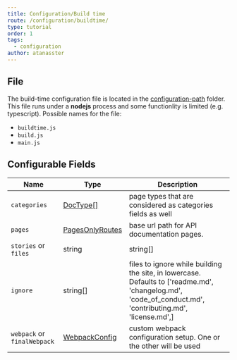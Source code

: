 ```yaml
---
title: Configuration/Build time
route: /configuration/buildtime/
type: tutorial
order: 1
tags:
  - configuration
author: atanasster  
---
```


## File
The build-time configuration file is located in the [configuration-path](/configuration/overview/#configuration-path) folder.
This file runs under a **nodejs** process and some functionlity is limited (e.g. typescript).
Possible names for the file:
- `buildtime.js`
- `build.js`
- `main.js`

## Configurable Fields

| Name           | Type                                | Description                                                                                                                                    |
| -------------- | ----------------------------------- | ---------------------------------------------------------------------------------------------------------------------------------------------- |
| `categories`   | [DocType[]](/tutorial/reference/configuration#doctype)            | page types that are considered as categories fields as well                                                                                     |
| `pages`        | [PagesOnlyRoutes](/tutorial/reference/configuration#pagesonlyroutes) | base url path for API documentation pages.|
| `stories` or `files` | string | string[]                           | wild card search string for the stories internally using [glob](https://www.npmjs.com/package/glob)|
| `ignore` | string[]                           | files to ignore while building the site, in lowercase. Defaults to ['readme.md', 'changelog.md', 'code_of_conduct.md', 'contributing.md', 'license.md',]|
| `webpack` or `finalWebpack`     | [WebpackConfig](/tutorial/reference/configuration#webpackconfig)     | custom webpack configuration setup. One or the other will be used                                                                             |


